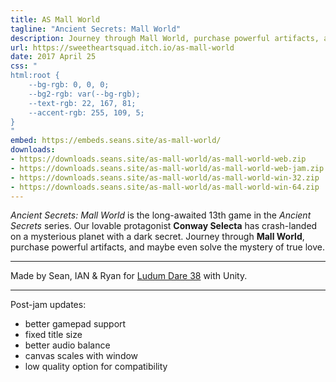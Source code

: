 ```yaml
---
title: AS Mall World
tagline: "Ancient Secrets: Mall World"
description: Journey through Mall World, purchase powerful artifacts, and maybe even solve the mystery of true love.
url: https://sweetheartsquad.itch.io/as-mall-world
date: 2017 April 25
css: "
html:root {
	--bg-rgb: 0, 0, 0;
	--bg2-rgb: var(--bg-rgb);
	--text-rgb: 22, 167, 81;
	--accent-rgb: 255, 109, 5;
}
"
embed: https://embeds.seans.site/as-mall-world/
downloads:
- https://downloads.seans.site/as-mall-world/as-mall-world-web.zip
- https://downloads.seans.site/as-mall-world/as-mall-world-web-jam.zip
- https://downloads.seans.site/as-mall-world/as-mall-world-win-32.zip
- https://downloads.seans.site/as-mall-world/as-mall-world-win-64.zip
---
```


*Ancient Secrets: Mall World* is the long-awaited 13th game in the *Ancient Secrets* series. Our lovable protagonist **Conway Selecta** has crash-landed on a mysterious planet with a dark secret. Journey through **Mall World**, purchase powerful artifacts, and maybe even solve the mystery of true love.

---

Made by Sean, IAN & Ryan for [Ludum Dare 38](https://ldjam.com/) with Unity.

---

Post-jam updates:

- better gamepad support
- fixed title size
- better audio balance
- canvas scales with window
- low quality option for compatibility
